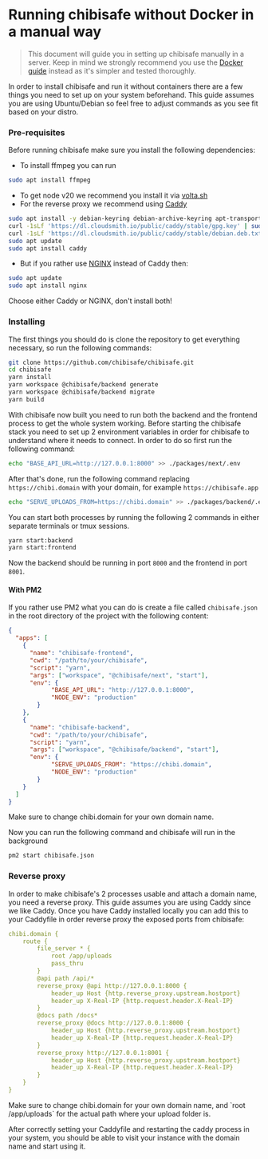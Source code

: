 # Running chibisafe without Docker in a manual way

> This document will guide you in setting up chibisafe manually in a server. Keep in mind we strongly recommend you use the [Docker guide](/guides/running-with-docker) instead as it's simpler and tested thoroughly.

In order to install chibisafe and run it without containers there are a few things you need to set up on your system beforehand. This guide assumes you are using Ubuntu/Debian so feel free to adjust commands as you see fit based on your distro.

### Pre-requisites
Before running chibisafe make sure you install the following dependencies:

- To install ffmpeg you can run 
```bash
sudo apt install ffmpeg
```
- To get node v20 we recommend you install it via [volta.sh](https://volta.sh/)
- For the reverse proxy we recommend using [Caddy](https://caddyserver.com/)
```bash
sudo apt install -y debian-keyring debian-archive-keyring apt-transport-https curl
curl -1sLf 'https://dl.cloudsmith.io/public/caddy/stable/gpg.key' | sudo gpg --dearmor -o /usr/share/keyrings/caddy-stable-archive-keyring.gpg
curl -1sLf 'https://dl.cloudsmith.io/public/caddy/stable/debian.deb.txt' | sudo tee /etc/apt/sources.list.d/caddy-stable.list
sudo apt update
sudo apt install caddy
```
- But if you rather use [NGINX](https://www.nginx.com/) instead of Caddy then:
```bash
sudo apt update
sudo apt install nginx
```
<Callout type="warning">
  Choose either Caddy or NGINX, don't install both!
</Callout>

### Installing
The first things you should do is clone the repository to get everything necessary, so run the following commands:
```bash
git clone https://github.com/chibisafe/chibisafe.git
cd chibisafe
yarn install
yarn workspace @chibisafe/backend generate
yarn workspace @chibisafe/backend migrate
yarn build
```

With chibisafe now built you need to run both the backend and the frontend process to get the whole system working. Before starting the chibisafe stack you need to set up 2 environment variables in order for chibisafe to understand where it needs to connect. In order to do so first run the following command:
```bash
echo "BASE_API_URL=http://127.0.0.1:8000" >> ./packages/next/.env
```

After that's done, run the following command replacing `https://chibi.domain` with your domain, for example `https://chibisafe.app`
```bash
echo "SERVE_UPLOADS_FROM=https://chibi.domain" >> ./packages/backend/.env
```

You can start both processes by running the following 2 commands in either separate terminals or tmux sessions.
```bash
yarn start:backend
yarn start:frontend
```
Now the backend should be running in port `8000` and the frontend in port `8001`.

#### With PM2

If you rather use PM2 what you can do is create a file called `chibisafe.json` in the root directory of the project with the following content:
```json
{
  "apps": [
    {
      "name": "chibisafe-frontend",
      "cwd": "/path/to/your/chibisafe",
      "script": "yarn",
      "args": ["workspace", "@chibisafe/next", "start"],
      "env": {
            "BASE_API_URL": "http://127.0.0.1:8000",
            "NODE_ENV": "production"
        }
    },
    {
      "name": "chibisafe-backend",
      "cwd": "/path/to/your/chibisafe",
      "script": "yarn",
      "args": ["workspace", "@chibisafe/backend", "start"],
      "env": {
            "SERVE_UPLOADS_FROM": "https://chibi.domain",
            "NODE_ENV": "production"
        }
    }
  ]
}
```
<Callout type="warning">
  Make sure to change chibi.domain for your own domain name.
</Callout>

Now you can run the following command and chibisafe will run in the background
```bash
pm2 start chibisafe.json
```


### Reverse proxy
In order to make chibisafe's 2 processes usable and attach a domain name, you need a reverse proxy. This guide assumes you are using Caddy since we like Caddy.
Once you have Caddy installed locally you can add this to your Caddyfile in order reverse proxy the exposed ports from chibisafe:

```yml
chibi.domain {
	route {
		file_server * {
			root /app/uploads
			pass_thru
		}
		@api path /api/*
		reverse_proxy @api http://127.0.0.1:8000 {
			header_up Host {http.reverse_proxy.upstream.hostport}
			header_up X-Real-IP {http.request.header.X-Real-IP}
		}
		@docs path /docs*
		reverse_proxy @docs http://127.0.0.1:8000 {
			header_up Host {http.reverse_proxy.upstream.hostport}
			header_up X-Real-IP {http.request.header.X-Real-IP}
		}
		reverse_proxy http://127.0.0.1:8001 {
			header_up Host {http.reverse_proxy.upstream.hostport}
			header_up X-Real-IP {http.request.header.X-Real-IP}
		}
	}
}
```
<Callout type="warning">
  Make sure to change chibi.domain for your own domain name, and `root /app/uploads` for the actual path where your upload folder is.
</Callout>

After correctly setting your Caddyfile and restarting the caddy process in your system, you should be able to visit your instance with the domain name and start using it.

